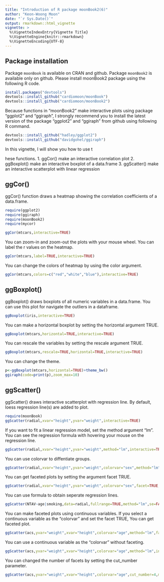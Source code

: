 ```yaml
---
title: "Introduction of R package moonBook2(6)"
author: "Keon-Woong Moon"
date: "`r Sys.Date()`"
output: rmarkdown::html_vignette
vignette: >
  %\VignetteIndexEntry{Vignette Title}
  %\VignetteEngine{knitr::rmarkdown}
  %\VignetteEncoding{UTF-8}
---
```


## Package installation

Package `moonBook` is available on CRAN and github. Package `moonBook2` is available only on github. Please install moonBook2 package using the following R code.

```r
install.packages("devtools")
devtools::install_github("cardiomoon/moonBook")
devtools::install_github("cardiomoon/moonBook2")
```

Because functions in "moonBook2" make interactive plots using package "ggplot2" and "ggiraph", I strongly recommend you to install the latest version of the package "ggplot2" and "ggiraph" from github using following R command. 
```r
devtools::install_github("hadley/ggplot2")
devtools::install_github("davidgohel/ggiraph")
```

In this vignette, I will show you how to use t

hese functions.
1. ggCor() make an interactive correlation plot
2. ggBoxplot() make an interactive boxplot of a data.frame
3. ggScatter() make an interactive scatterplot with linear regression

## ggCor()

ggCor() function draws a heatmap showing the correlation coefficients of a data.frame.

```r
require(ggplot2)
require(ggiraph)
require(moonBook2)
require(mycor)

ggCor(mtcars,interactive=TRUE)
```

You can zoom-in and zoom-out the plots with your mouse wheel. You can label the r values on the heatmap.

```r
ggCor(mtcars,label=TRUE,interactive=TRUE)
```

You can change the colors of heatmap by using the color argument.

```r
ggCor(mtcars,colors=c("red","white","blue"),interactive=TRUE)
```

## ggBoxplot()

ggBoxplot() draws boxplots of all numeric variables in a data.frame. You can use this plot for navigate the outliers in a dataframe.

```r
ggBoxplot(iris,interactive=TRUE)
```

You can make a horizontal boxplot by setting the horizontal argument TRUE.
```r
ggBoxplot(mtcars,horizontal=TRUE,interactive=TRUE)

```

You can rescale the variables by setting the rescale argument TRUE.
```r
ggBoxplot(mtcars,rescale=TRUE,horizontal=TRUE,interactive=TRUE)

```

You can change the theme.
```r
p<-ggBoxplot(mtcars,horizontal=TRUE)+theme_bw()
ggiraph(code=print(p),zoom_max=10)
```

## ggScatter()

ggScatter() draws interactive scatterplot with regression line. By default, loess regression line(s) are added to plot.

```r
require(moonBook)
ggScatter(radial,xvar="height",yvar="weight",interactive=TRUE)
```

If you want to fit a linear regression model, set the method argument "lm". You can see the regression formula with hovering your mouse on the regression line.

```r
ggScatter(radial,xvar="height",yvar="weight",method="lm",interactive=TRUE)
```

You can use colorvar to diffentiate groups.

```r
ggScatter(radial,xvar="height",yvar="weight",colorvar="sex",method="lm",interactive=TRUE)
```
You can get faceted plots by setting the argument facet TRUE.

```r
ggScatter(radial,xvar="height",yvar="weight",colorvar="sex",facet=TRUE,method="lm",interactive=TRUE)
```

You can use formula to obtain seperate regression lines.
```r
ggScatter(NTAV~age|smoking,data=radial,fullrange=TRUE,method="lm",se=FALSE,interactive=TRUE)
```


You can make faceted plots using continuous variables. If you select a continuous variable as the "colorvar" and set the facet TRUE, You can get faceted plot.
```r
ggScatter(acs,yvar="weight",xvar="height",colorvar="age",method="lm",facet=TRUE,interactive=TRUE)
```


You can use a continuous variable as the "colorvar" without faceting. 
```r
ggScatter(acs,yvar="weight",xvar="height",colorvar="age",method="lm",interactive=TRUE)
```

You can changed the number of facets by setting the cut_number parameter.
```r
ggScatter(acs,yvar="weight",xvar="height",colorvar="age",cut_number=4,method="lm",facet=TRUE,interactive=TRUE)
```

